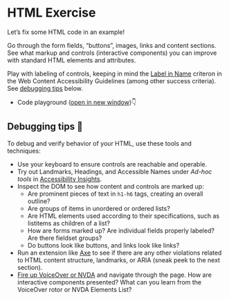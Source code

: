 
# HTML Exercise

Let’s fix some HTML code in an example!

Go through the form fields, “buttons”, images, links and content sections. See what markup and controls (interactive components) you can improve with standard HTML elements and attributes.

Play with labeling of controls, keeping in mind the [Label in Name](https://www.w3.org/WAI/WCAG21/Understanding/label-in-name.html) criteron in the Web Content Accessibility Guidelines (among other success criteria). See [debugging tips](#debugging-tips-) below.

- Code playground (<a href="/product-page-1" target="_blank" className="underline nx-text-primary-600 ">open in new window</a>)👇

<ProductPage productData={Product} />

## Debugging tips 🧐

To debug and verify behavior of your HTML, use these tools and techniques:

- Use your keyboard to ensure controls are reachable and operable.
- Try out Landmarks, Headings, and Accessible Names under _Ad-hoc tools_ in [Accessibility Insights](https://chrome.google.com/webstore/detail/accessibility-insights-fo/pbjjkligggfmakdaogkfomddhfmpjeni).
- Inspect the DOM to see how content and controls are marked up:
    - Are prominent pieces of text in `h1-h6` tags, creating an overall outline?
    - Are groups of items in unordered or ordered lists?
    - Are HTML elements used according to their specifications, such as listitems as children of a list?
    - How are forms marked up? Are individual fields properly labeled? Are there fieldset groups?
    - Do buttons look like buttons, and links look like links?
- Run an extension like [Axe](https://chrome.google.com/webstore/detail/axe-devtools-web-accessib/lhdoppojpmngadmnindnejefpokejbdd?hl=en-US&branded&utm_term=axe%20extension&utm_campaign=Search%20-%20axe%20DevTools%20-%20Checker&utm_source=adwords&utm_medium=ppc&hsa_src=g&hsa_ad=626089536234&hsa_tgt=kwd-1186988429648&hsa_mt=p&hsa_ver=3&hsa_acc=7854167720&hsa_kw=axe%20extension&hsa_grp=142979637091&hsa_cam=17378411167&hsa_net=adwords&gad_source=1&gclid=CjwKCAiA9dGqBhAqEiwAmRpTC_3LZFHWcrcgCqvVeYsGiBVHn-kYO6U4kBr_IupwYBQE0hEa3eHBRhoC4q8QAvD_BwE) to see if there are any other violations related to HTML content structure, landmarks, or ARIA (sneak peek to the next section).
- [Fire up VoiceOver or NVDA](/topics/screen-readers/how-to-enable/) and navigate through the page. How are interactive components presented? What can you learn from the VoiceOver rotor or NVDA Elements List?